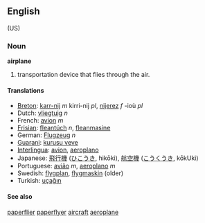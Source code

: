 ==English== (US)
===Noun===
'''airplane'''

# transportation device that flies through the air.

====Translations====
*[[Breton]]: [[karr-nij]] ''m'' kirri-nij ''pl'', [[nijerez]] ''f'' -ioù ''pl''
*Dutch: [[vliegtuig]] ''n''
*French: [[avion]] ''m''
*[[Frisian]]: [[fleantúch]] ''n'', [[fleanmasine]]
*German: [[Flugzeug]] ''n''
*[[Guarani]]: [[kurusu veve]]
*[[Interlingua]]: [[avion]], [[aeroplano]]
*Japanese: [[飛行機]] ([[ひこうき]], hikōki), [[航空機]] ([[こうくうき]], kōkUki)
*Portuguese: [[avião]] ''m'', [[aeroplano]] ''m''
*Swedish: [[flygplan]], [[flygmaskin]] (older)
*Turkish: [[uçağın]]

====See also====
[[paperflier]] [[paperflyer]] [[aircraft]] [[aeroplane]]